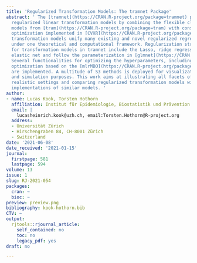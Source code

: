 ```yaml
---
title: 'Regularized Transformation Models: The tramnet Package'
abstract: ' The [tramnet](https://CRAN.R-project.org/package=tramnet) package implements
  regularized linear transformation models by combining the flexible class of transformation
  models from [tram](https://CRAN.R-project.org/package=tram) with constrained convex
  optimization implemented in [CVXR](https://CRAN.R-project.org/package=CVXR). Regularized
  transformation models unify many existing and novel regularized regression models
  under one theoretical and computational framework. Regularization strategies implemented
  for transformation models in tramnet include the Lasso, ridge regression, and the
  elastic net and follow the parameterization in [glmnet](https://CRAN.R-project.org/package=glmnet).
  Several functionalities for optimizing the hyperparameters, including model-based
  optimization based on the [mlrMBO](https://CRAN.R-project.org/package=mlrMBO) package,
  are implemented. A multitude of S3 methods is deployed for visualization, handling,
  and simulation purposes. This work aims at illustrating all facets of tramnet in
  realistic settings and comparing regularized transformation models with existing
  implementations of similar models. '
author:
- name: Lucas Kook, Torsten Hothorn
  affiliation: Institut für Epidemiologie, Biostatistik und Prävention
  email: |
    lucasheinrich.kook@uzh.ch, email:Torsten.Hothorn@R-project.org
  address:
  - Universität Zürich
  - Hirschengraben 84, CH-8001 Zürich
  - Switzerland
date: '2021-06-08'
date_received: '2021-01-15'
journal:
  firstpage: 581
  lastpage: 594
volume: 13
issue: 1
slug: RJ-2021-054
packages:
  cran: ~
  bioc: ~
preview: preview.png
bibliography: kook-hothorn.bib
CTV: ~
output:
  rjtools::rjournal_article:
    self_contained: no
    toc: no
    legacy_pdf: yes
draft: no

---
```

